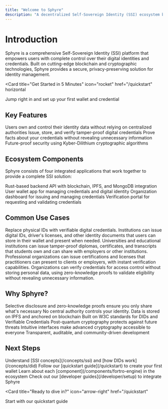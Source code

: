 ```yaml
---
title: "Welcome to Sphyre"
description: "A decentralized Self-Sovereign Identity (SSI) ecosystem built with post-quantum cryptography"
---
```


# Introduction

Sphyre is a comprehensive Self-Sovereign Identity (SSI) platform that empowers users with complete control over their digital identities and credentials. Built on cutting-edge blockchain and cryptographic technologies, Sphyre provides a secure, privacy-preserving solution for identity management.

<Card
  title="Get Started in 5 Minutes"
  icon="rocket"
  href="/quickstart"
  horizontal
>
  Jump right in and set up your first wallet and credential
</Card>

## Key Features

<CardGroup cols={2}>
  <Card
    title="Self-Sovereign Identity"
    icon="fingerprint"
    href="/concepts/ssi"
  >
    Users own and control their identity data without relying on centralized authorities
  </Card>
  <Card
    title="Verifiable Credentials"
    icon="certificate"
    href="/concepts/verifiable-credentials"
  >
    Issue, store, and verify tamper-proof digital credentials
  </Card>
  <Card
    title="Zero-Knowledge Proofs"
    icon="shield-halved"
    href="/concepts/zero-knowledge-proofs"
  >
    Prove facts about your credentials without revealing unnecessary information
  </Card>
  <Card
    title="Post-Quantum Cryptography"
    icon="atom"
    href="/concepts/did"
  >
    Future-proof security using Kyber-Dilithium cryptographic algorithms
  </Card>
</CardGroup>

## Ecosystem Components

Sphyre consists of four integrated applications that work together to provide a complete SSI solution:

<CardGroup cols={2}>
  <Card
    title="Fortro Engine"
    icon="server"
    href="/components/fortro-engine"
  >
    Rust-based backend API with blockchain, IPFS, and MongoDB integration
  </Card>
  <Card
    title="Sphyre ALV"
    icon="wallet"
    href="/components/sphyre-alv"
  >
    User wallet app for managing credentials and digital identity
  </Card>
  <Card
    title="Sphyre Issuers"
    icon="building"
    href="/components/sphyre-issuers"
  >
    Organization dashboard for issuing and managing credentials
  </Card>
  <Card
    title="Sphyre Verifier"
    icon="check-circle"
    href="/components/sphyre-verifier"
  >
    Verification portal for requesting and validating credentials
  </Card>
</CardGroup>

## Common Use Cases

<AccordionGroup>
  <Accordion icon="id-card" title="Digital Identity Verification">
    Replace physical IDs with verifiable digital credentials. Institutions can issue digital IDs, driver's licenses, and other identity documents that users can store in their wallet and present when needed.
  </Accordion>
  <Accordion icon="graduation-cap" title="Educational Credentials">
    Universities and educational institutions can issue tamper-proof diplomas, certificates, and transcripts that students own and can share with employers or other institutions.
  </Accordion>
  <Accordion icon="briefcase" title="Professional Certifications">
    Professional organizations can issue certifications and licenses that practitioners can present to clients or employers, with instant verification capabilities.
  </Accordion>
  <Accordion icon="shield-check" title="Access Control">
    Organizations can verify credentials for access control without storing personal data, using zero-knowledge proofs to validate eligibility without revealing unnecessary information.
  </Accordion>
</AccordionGroup>

## Why Sphyre?

<CardGroup cols={3}>
  <Card title="Privacy-First" icon="lock">
    Selective disclosure and zero-knowledge proofs ensure you only share what's necessary
  </Card>
  <Card title="Decentralized" icon="network-wired">
    No central authority controls your identity. Data is stored on IPFS and anchored on blockchain
  </Card>
  <Card title="Interoperable" icon="arrows-spin">
    Built on W3C standards for DIDs and Verifiable Credentials
  </Card>
  <Card title="Secure" icon="shield">
    Post-quantum cryptography protects against future threats
  </Card>
  <Card title="User-Friendly" icon="heart">
    Intuitive interfaces make advanced cryptography accessible to everyone
  </Card>
  <Card title="Open Source" icon="code-branch">
    Transparent, auditable, and community-driven development
  </Card>
</CardGroup>

## Next Steps

<Steps>
  <Step title="Learn the Basics">
    Understand [SSI concepts](/concepts/ssi) and [how DIDs work](/concepts/did)
  </Step>
  <Step title="Set Up Your Wallet">
    Follow our [quickstart guide](/quickstart) to create your first wallet
  </Step>
  <Step title="Explore Components">
    Learn about each [component](/components/fortro-engine) in the ecosystem
  </Step>
  <Step title="Build with Sphyre">
    Check out our [developer guides](/developer/setup) to integrate Sphyre
  </Step>
</Steps>

<Card
  title="Ready to dive in?"
  icon="arrow-right"
  href="/quickstart"
>
  Start with our quickstart guide
</Card>

